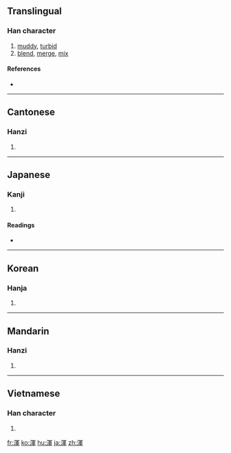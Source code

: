 {{also|浑}}
==Translingual==

===Han character===
{{Han char|rn=85|rad=水|as=09|sn=12|four=3715<sub>6</sub>|canj=水月十十 (EBJJ)}}

# [[muddy]], [[turbid]]
# [[blend]], [[merge]], [[mix]]

====References====
* {{Han ref|kx=0635.230|dkj=17800|dj=1043.080|hdz=31687.080|uh=6E3E|ud=28222|bh=B4FD|bd=46333}}

----

==Cantonese==

===Hanzi===
{{yue-hanzi|jyut=|y=wan4|sim=浑}}

# {{defn|Cantonese|sort=水09}}

----

==Japanese==

===Kanji===
{{ja-kanji|grade=|rs=水09}}

# {{defn|Japanese|sort=水09}}

====Readings====
* {{ja-readings|on=[[こん]] (kon)|kun=[[にごる]] (nigoru), [[すべて]] (subete)}}

----

==Korean==

===Hanja===
{{ko-hanja|hangeul=혼|eumhun=|rv=hon|mr=hon|y=hon}}

# {{defn|Korean|sort=水09}}

----

==Mandarin==

===Hanzi===
{{cmn-hanzi|sim=浑|pin=[[hún]] ([[hun2]])|wg=hun<sup>2</sup>}}

# {{defn|Mandarin|sort=水09}}

----

==Vietnamese==

===Han character===
{{vi-hantu|[[hồn]], [[hỗn]]|rs=水09}}

# {{defn|Vietnamese|sort=水09}}

[[fr:渾]]
[[ko:渾]]
[[hu:渾]]
[[ja:渾]]
[[zh:渾]]